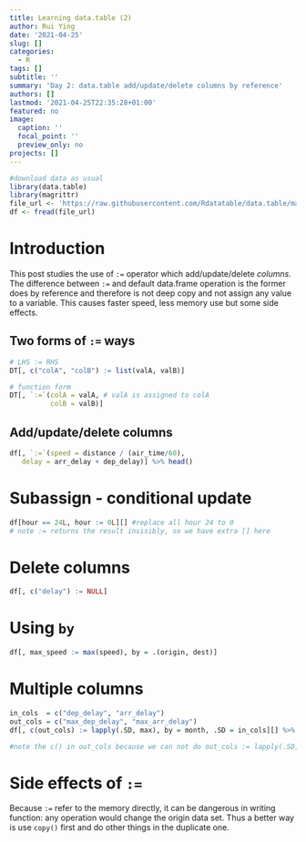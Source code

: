 ```yaml
---
title: Learning data.table (2)
author: Rui Ying
date: '2021-04-25'
slug: []
categories:
  - R
tags: []
subtitle: ''
summary: 'Day 2: data.table add/update/delete columns by reference'
authors: []
lastmod: '2021-04-25T22:35:28+01:00'
featured: no
image:
  caption: ''
  focal_point: ''
  preview_only: no
projects: []
---
```

```r
#download data as usual
library(data.table)
library(magrittr)
file_url <- 'https://raw.githubusercontent.com/Rdatatable/data.table/master/vignettes/flights14.csv'
df <- fread(file_url)
```
# Introduction
This post studies the use of `:=` operator which add/update/delete *columns*. The difference between `:=` and default data.frame operation is the former does by reference and therefore is not deep copy and not assign any value to a variable. This causes faster speed, less memory use but some side effects.

## Two forms of `:=` ways
```r
# LHS := RHS
DT[, c("colA", "colB") := list(valA, valB)]

# function form
DT[, `:=`(colA = valA, # valA is assigned to colA
          colB = valB)]
```

## Add/update/delete columns
```r
df[, `:=`(speed = distance / (air_time/60),
   delay = arr_delay + dep_delay)] %>% head()
```
# Subassign - conditional update
```r
df[hour == 24L, hour := 0L][] #replace all hour 24 to 0
# note := returns the result invisibly, so we have extra [] here
```

# Delete columns
```r
df[, c("delay") := NULL]
```

# Using `by`
```r
df[, max_speed := max(speed), by = .(origin, dest)]
```

# Multiple columns
```r
in_cols  = c("dep_delay", "arr_delay")
out_cols = c("max_dep_delay", "max_arr_delay")
df[, c(out_cols) := lapply(.SD, max), by = month, .SD = in_cols][] %>% head()

#note the c() in out_cols because we can not do out_cols := lapply(.SD, max). That would result in adding one new column named out_col.
```

# Side effects of `:=`
Because `:=` refer to the memory directly, it can be dangerous in writing function: any operation would change the origin data set. Thus a better way is use `copy()` first and do other things in the duplicate one.
